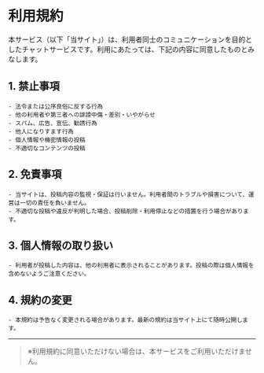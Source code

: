 # **利用規約**

本サービス（以下「当サイト」）は、利用者同士のコミュニケーションを目的としたチャットサービスです。利用にあたっては、下記の内容に同意したものとみなします。

## 1. **禁止事項**
    - 法令または公序良俗に反する行為
    - 他の利用者や第三者への誹謗中傷・差別・いやがらせ
    - スパム、広告、宣伝、勧誘行為
    - 他人になりすます行為
    - 個人情報や機密情報の投稿
    - 不適切なコンテンツの投稿

## 2. **免責事項**
    - 当サイトは、投稿内容の監視・保証は行いません。利用者間のトラブルや損害について、運営は一切の責任を負いません。
    - 不適切な投稿や違反が判明した場合、投稿削除・利用停止などの措置を行う場合があります。

## 3. **個人情報の取り扱い**
    - 利用者が投稿した内容は、他の利用者に表示されることがあります。投稿の際は個人情報を含めないようご注意ください。

## 4. **規約の変更**
    - 本規約は予告なく変更される場合があります。最新の規約は当サイト上にて随時公開します。

---

> ※利用規約に同意いただけない場合は、本サービスをご利用いただけません。

